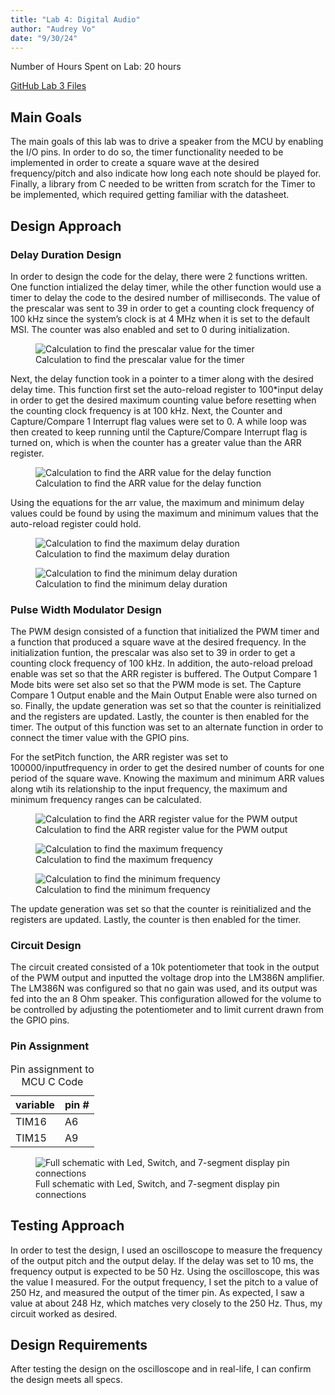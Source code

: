 ```yaml
---
title: "Lab 4: Digital Audio"
author: "Audrey Vo"
date: "9/30/24"
---
```


Number of Hours Spent on Lab: 20 hours

[GitHub Lab 3 Files](https://github.com/audreyvo23/e155-lab4)

## Main Goals
The main goals of this lab was to drive a speaker from the MCU by enabling the I/O pins. In order to do so, the timer functionality needed to be implemented in order to create a square wave at the desired frequency/pitch and also indicate how long each note should be played for. Finally, a library from C needed to be written from scratch for the Timer to be implemented, which required getting familiar with the datasheet.

## Design Approach

### Delay Duration Design
In order to design the code for the delay, there were 2 functions written. One function intialized the delay timer, while the other function would use a timer to delay the code to the desired number of milliseconds. The value of the prescalar was sent to 39 in order to get a counting clock frequency of 100 kHz since the system's clock is at 4 MHz when it is set to the default MSI. The counter was also enabled and set to 0 during initialization.

![Calculation to find the prescalar value for the timer](images/prescalercalc.png)

Next, the delay function took in a pointer to a timer along with the desired delay time. This function first set the auto-reload register to 100*input delay in order to get the desired maximum counting value before resetting when the counting clock frequency is at 100 kHz. Next, the Counter and Capture/Compare 1 Interrupt flag values were set to 0. A while loop was then created to keep running until the Capture/Compare Interrupt flag is turned on, which is when the counter has a greater value than the ARR register.

![Calculation to find the ARR value for the delay function](images/delayarr.png)

Using the equations for the arr value, the maximum and minimum delay values could be found by using the maximum and minimum values that the auto-reload register could hold. 

![Calculation to find the maximum delay duration](images/maxarr.png)

![Calculation to find the minimum delay duration](images/minarr.png)

### Pulse Width Modulator Design 
The PWM design consisted of a function that initialized the PWM timer and a function that produced a square wave at the desired frequency. In the initialization funtion, the prescalar was also set to 39 in order to get a counting clock frequency of 100 kHz. In addition, the auto-reload preload enable was set so that the ARR register is buffered. The Output Compare 1 Mode bits were set also set so that the PWM mode is set. The Capture Compare 1 Output enable and the Main Output Enable were also turned on so. Finally, the update generation was set so that the counter is reinitialized and the registers are updated. Lastly, the counter is then enabled for the timer. The output of this function was set to an alternate function in order to connect the timer value with the GPIO pins. 

For the setPitch function, the ARR register was set to 100000/inputfrequency in order to get the desired number of counts for one period of the square wave.
Knowing the maximum and minimum ARR values along wtih its relationship to the input frequency, the maximum and minimum frequency ranges can be calculated.

![Calculation to find the ARR register value for the PWM output](images/pwmarr.png)

![Calculation to find the maximum frequency](images/maxpitch.png)

![Calculation to find the minimum frequency](images/minpitch.png)

The update generation was set so that the counter is reinitialized and the registers are updated. Lastly, the counter is then enabled for the timer. 

### Circuit Design
The circuit created consisted of a 10k potentiometer that took in the output of the PWM output and inputted the voltage drop into the LM386N amplifier. The LM386N was configured so that no gain was used, and its output was fed into the an 8 Ohm speaker. This configuration allowed for the volume to be controlled by adjusting the potentiometer and to limit current drawn from the GPIO pins. 

### Pin Assignment

| variable| pin # |
|---------|:------|
| TIM16   |   A6  |  
| TIM15   |   A9  |   

: Pin assignment to MCU C Code

![Full schematic with Led, Switch, and 7-segment display pin connections](images/schematiclab4.png)


## Testing Approach
In order to test the design, I used an oscilloscope to measure the frequency of the output pitch and the output delay. If the delay was set to 10 ms, the frequency output is expected to be 50 Hz. Using the oscilloscope, this was the value I measured. For the output frequency, I set the pitch to a value of 250 Hz, and measured the output of the timer pin. As expected, I saw a value at about 248 Hz, which matches very closely to the 250 Hz. Thus, my circuit worked as desired.

## Design Requirements
After testing the design on the oscilloscope and in real-life, I can confirm the design meets all specs.


